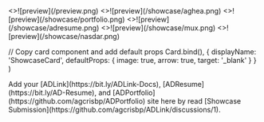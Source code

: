 
<Cards>
  <ShowcaseCard title="ADLink" href="https://adlink.vercel.app">
    <>![preview](/preview.png)</>
  </ShowcaseCard>
  
  <ShowcaseCard title="Aghea" href="https://bio.aghea.biz.id">
    <>![preview](/showcase/aghea.png)</>
  </ShowcaseCard>
  
  <ShowcaseCard title="ADPortfolio" href="https://agheabiz.vercel.app">
    <>![preview](/showcase/portfolio.png)</>
  </ShowcaseCard>
  
  <ShowcaseCard title="ADResume" href="https://adresume.aghea.biz.id">
    <>![preview](/showcase/adresume.png)</>
  </ShowcaseCard>
  
  <ShowcaseCard title="Muxenrico" href="https://muxenrico.vercel.app">
    <>![preview](/showcase/mux.png)</>
  </ShowcaseCard>
  
  <ShowcaseCard title="Nasi Darurat" href="https://nasidarurat.vercel.app">
    <>![preview](/showcase/nasdar.png)</>
  </ShowcaseCard>
</Cards>

  // Copy card component and add default props
  Card.bind(),
  {
    displayName: 'ShowcaseCard',
    defaultProps: {
      image: true,
      arrow: true,
      target: '_blank'
    }
  }
)

<style global jsx>{`
  img {
    aspect-ratio: 12/6.3;
    object-fit: cover;
  }
`}</style>

<Callout>
Add your [ADLink](https://bit.ly/ADLink-Docs), [ADResume](https://bit.ly/AD-Resume), and [ADPortfolio](https://github.com/agcrisbp/ADPortfolio) site here by read [Showcase Submission](https://github.com/agcrisbp/ADLink/discussions/1).
</Callout>